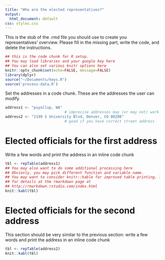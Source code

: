 ```yaml
---
title: "Who are the elected representatives?"
output:
  html_document: default
css: styles.css
---
```



This is the stub of the .rmd file you should use to create you
representatives' overview.  Please fill in the missing part, write the
code, and delete the instructions.


```r
## this is the code chunk for R setup.
## You may load libraries and your google key here
## You can also set various knitr options here
knitr::opts_chunk$set(echo=FALSE, message=FALSE)
library(dplyr)
source("~/Documents/keys.R")
source('process-data.R')
```

Set the addresses in a code chunk.  These are the addresses the user
can modify
```r
address1 <- "puyallup, WA"
                           # imprecise addresses may (or may not) work
address2 <- "2199 S University Blvd, Denver, CO 80208"
                           # good if you have correct street address
```

# Elected officials for the first address

Write a few words and print the address in an inline code chunk

```r
tbl <- repTable(address1)
## You may also want to do some additional processing here
## Obviosly, you may pick different function and variable name.
## You may want to consider knitr::kable for improved table printing, look
## for details at the rmarkdown page at
## http://rmarkdown.rstudio.com/index.html
knit::kabl(tbl)
```

# Elected officials for the second address

This section should be very similar to the previous section: write a
few words and print the address in an inline code chunk

```r
tbl <- repTable(address2)
knit::kabl(tbl)
```


